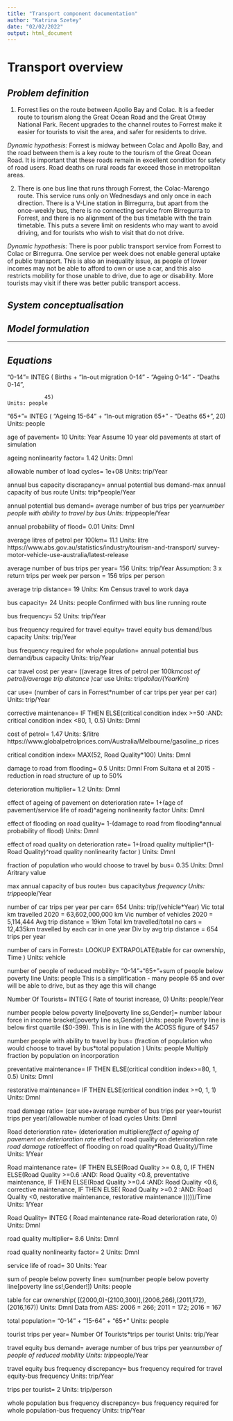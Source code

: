 ```yaml
---
title: "Transport component documentation"
author: "Katrina Szetey"
date: "02/02/2022"
output: html_document
---
```


# Transport overview


## *Problem definition*
1. Forrest lies on the route between Apollo Bay and Colac. It is a feeder route to tourism along the Great Ocean Road and the Great Otway National Park. Recent upgrades to the channel routes to Forrest make it easier for tourists to visit the area, and safer for residents to drive.

*Dynamic hypothesis:*
Forrest is midway between Colac and Apollo Bay, and the road between them is a key route to the tourism of the Great Ocean Road. It is important that these roads remain in excellent condition for safety of road users. Road deaths on rural roads far exceed those in metropolitan areas.

2. There is one bus line that runs through Forrest, the Colac-Marengo route. This service runs only on Wednesdays and only once in each direction. There is a V-Line station in Birregurra, but apart from the once-weekly bus, there is no connecting service from Birregurra to Forrest, and there is no alignment of the bus timetable with the train timetable. This puts a severe limit on residents who may want to avoid driving, and for tourists who wish to visit that do not drive.

*Dynamic hypothesis:*
There is poor public transport service from Forrest to Colac or Birregurra. One service per week does not enable general uptake of public transport. This is also an inequality issue, as people of lower incomes may not be able to afford to own or use a car, and this also restricts mobility for those unable to drive, due to age or disability. More tourists may visit if there was better public transport access.



## *System conceptualisation*



## *Model formulation*


*** 

## *Equations*

"0-14"= INTEG (
         Births 
                          + "In-out migration 0-14" 
                          - "Ageing 0-14" 
                          - "Deaths 0-14",
             
                45)
    Units: people
    
"65+"= INTEG (
     "Ageing 15-64" 
                      + "In-out migration 65+" 
                      - "Deaths 65+",
        20)
Units: people

age of pavement=
    10
Units: Year
Assume 10 year old pavements at start of simulation

ageing nonlinearity factor=
    1.42
Units: Dmnl

allowable number of load cycles=
    1e+08
Units: trip/Year

annual bus capacity discrapancy=
    annual potential bus demand-max annual capacity of bus route
Units: trip*people/Year

annual potential bus demand=
    average number of bus trips per year*number people with ability to travel by bus
Units: trip*people/Year

annual probability of flood=
    0.01
Units: Dmnl

average litres of petrol per 100km=
    11.1
Units: litre
https://www.abs.gov.au/statistics/industry/tourism-and-transport/
        survey-motor-vehicle-use-australia/latest-release

average number of bus trips per year=
    156
Units: trip/Year
Assumption: 3 x return trips per week per person = 156 trips per 
        person

average trip distance=
    19
Units: Km
Census travel to work daya

bus capacity=
    24
Units: people
Confirmed with bus line running route

bus frequency=
    52
Units: trip/Year

bus frequency required for travel equity=
    travel equity bus demand/bus capacity
Units: trip/Year

bus frequency required for whole population=
    annual potential bus demand/bus capacity
Units: trip/Year

car travel cost per year=
    ((average litres of petrol per 100km*cost of petrol)/average trip distance
)*car use
Units: trip*dollar/(Year*Km)

car use=
    (number of cars in Forrest*number of car trips per year per car)
Units: trip/Year

corrective maintenance=
    IF THEN ELSE(critical condition index >=50 :AND: critical condition index 
<80, 1, 0.5)
Units: Dmnl

cost of petrol=
    1.47
Units: $/litre
https://www.globalpetrolprices.com/Australia/Melbourne/gasoline_p
        rices

critical condition index=
    MAX(52, Road Quality*100)
Units: Dmnl

damage to road from flooding=
    0.5
Units: Dmnl
From Sultana et al 2015 - reduction in road structure of up to 
        50%

deterioration multiplier=
    1.2
Units: Dmnl

effect of ageing of pavement on deterioration rate=
    1+(age of pavement/service life of road)^ageing nonlinearity factor
Units: Dmnl

effect of flooding on road quality=
    1-(damage to road from flooding*annual probability of flood)
Units: Dmnl

effect of road quality on deterioration rate=
    1+(road quality multiplier*(1-Road Quality)^road quality nonlinearity factor
)
Units: Dmnl

fraction of population who would choose to travel by bus=
    0.35
Units: Dmnl
Aritrary value

max annual capacity of bus route=
    bus capacity*bus frequency
Units: trip*people/Year

number of car trips per year per car=
    654
Units: trip/(vehicle*Year)
Vic total km travelled 2020 = 63,602,000,000 km Vic number of 
        vehicles 2020 = 5,114,444 Avg trip distance = 19km Total km 
        travelled/total no cars = 12,435km travelled by each car in one 
        year Div by avg trip distance = 654 trips per year

number of cars in Forrest=
    LOOKUP EXTRAPOLATE(table for car ownership, Time )
Units: vehicle

number of people of reduced mobility=
    "0-14"+"65+"+sum of people below poverty line
Units: people
This is a simplification - many people 65 and over will be able 
        to drive, but as they age this will change

Number Of Tourists= INTEG (
    Rate of tourist increase,
        0)
Units: people/Year

number people below poverty line[poverty line ss,Gender]=
    number labour force in income bracket[poverty line ss,Gender]
Units: people
Poverty line is below first quartile ($0-399). This is in line 
        with the ACOSS figure of $457

number people with ability to travel by bus=
    (fraction of population who would choose to travel by bus*total population
)
Units: people
Multiply fraction by population on incorporation

preventative maintenance=
    IF THEN ELSE(critical condition index>=80, 1, 0.5)
Units: Dmnl

restorative maintenance=
    IF THEN ELSE(critical condition index >=0, 1, 1)
Units: Dmnl

road damage ratio=
    (car use+average number of bus trips per year+tourist trips per year)/allowable number of load cycles
Units: Dmnl

Road deterioration rate=
    (deterioration multiplier*effect of ageing of pavement on deterioration rate
*effect of road quality on deterioration rate
    *road damage ratio*effect of flooding on road quality*Road Quality)/Time
Units: 1/Year

Road maintenance rate=
    (IF THEN ELSE(Road Quality >= 0.8, 0, IF THEN ELSE(Road Quality >=0.6 :AND:
 Road Quality <0.8, preventative maintenance, IF THEN ELSE(Road Quality >=0.4
 :AND: Road Quality <0.6, corrective maintenance, IF THEN ELSE( Road Quality
 >=0.2 :AND: Road Quality <0, restorative maintenance, restorative maintenance
)))))/Time
Units: 1/Year

Road Quality= INTEG (
    Road maintenance rate-Road deterioration rate,
        0)
Units: Dmnl

road quality multiplier=
    8.6
Units: Dmnl

road quality nonlinearity factor=
    2
Units: Dmnl

service life of road=
    30
Units: Year

sum of people below poverty line=
    sum(number people below poverty line[poverty line ss!,Gender!])
Units: people

table for car ownership(
    [(2000,0)-(2100,300)],(2006,266),(2011,172),(2016,167))
Units: Dmnl
Data from ABS: 2006 = 266; 2011 = 172; 2016 = 167

total population=
    "0-14" + "15-64" + "65+"
Units: people

tourist trips per year=
    Number Of Tourists*trips per tourist
Units: trip/Year

travel equity bus demand=
    average number of bus trips per year*number of people of reduced mobility
Units: trip*people/Year

travel equity bus frequency discrepancy=
    bus frequency required for travel equity-bus frequency
Units: trip/Year

trips per tourist=
    2
Units: trip/person

whole population bus frequency discrepancy=
    bus frequency required for whole population-bus frequency
Units: trip/Year



